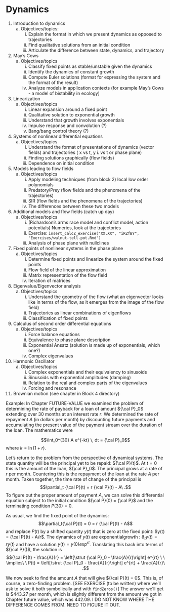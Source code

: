 # Dynamics {#dynamics-draft}

1. Introduction to dynamics
    a. Objectives/topics: 
        i. Explain the format in which we present dynamics as opposed to trajectories
        i. Find qualitative solutions from an initial condition
        i. Articulate the difference between state, dynamics, and trajectory
2. May’s Cows
    a. Objectives/topics
        i. Classify fixed points as stable/unstable given the dynamics
        i. Identify the dynamics of constant growth
        i. Compute Euler solutions (format for expressing the system and the format of the result)
        i. Analyze models in application contexts (for example May’s Cows - a model of bistability in ecology)
3. Linearization
    a. Objectives/topics
        i. Linear expansion around a fixed point 
        i. Qualitative solution to exponential growth
        i. Understand that growth involves exponentials
        i. Impulse response and convolution (?)
        i. Bang/bang control theory (?)
4. Systems of nonlinear differential equations
    a. Objectives/topics
        i. Understand the format of presentations of dynamics (vector fields) and trajectories ( x vs t, y         i. vs t or phase plane)
        i. Finding solutions graphically (flow fields)
        i. Dependence on initial condition
5. Models leading to flow fields
    a. Objectives/topics
        i. Apply modeling techniques (from block 2) local low order polynomials
        i. Predatory/Prey (flow fields and the phenomena of the trajectories)
        i. SIR (flow fields and the phenomena of the trajectories)
        i. The differences between these two models
6. Additional models and flow fields (catch up day)
    a. Objectives/topics
        i. (Richardson’s arms race model and conflict model, action potentials) Numerics, look at the trajectories 
        i. Exercise: `insert_calcZ_exercise("XX.XX", "iRZfBY", "Exercises/walnut-tell-pot.Rmd")`
        i. Analysis of phase plane with nullclines
7. Fixed points of nonlinear systems in the phase plane 
    a. Objectives/topics
        i. Determine fixed points and linearize the system around the fixed points
        i. Flow field of the linear approximation
        i. Matrix representation of the flow field
        i. Iteration of matrices
        
        

8. Eigenvalue/Eigenvector analysis
    a. Objectives/topics
        i. Understand the geometry of the flow (what an eigenvector looks like in terms of the flow, as it emerges from the image of the flow field)
        i. Trajectories as linear combinations of eigenflows
        i. Classification of fixed points
9. Calculus of second order differential equations
    a. Objectives/topics
        i. Force balance equations
        i. Equivalence to phase plane description
        i. Exponential Ansatz (solution is made up of exponentials, which one?)
        i. Complex eigenvalues
10. Harmonic Oscillator 
    a. Objectives/topics
        i. Complex exponentials and their equivalency to sinusoids 
        i. Sinusoids with exponential amplitudes (damping)
        i. Relation to the real and complex parts of the eigenvalues
        i. Forcing and resonance
11. Brownian motion (see chapter in Block 4 directory)



Example: In Chapter FUTURE-VALUE we examined the problem of determining the rate of payback for a loan of amount ${\cal P}_0$ extending over 30 months at an interest rate $r$. We determined the rate of repayment $A$ (in dollars per month) by discounting future payments and accumulating the present value of the payment stream over the duration of the loan. The mathematics were

$$\int_0^{30} A e^{-kt} \, dt = {\cal P}_0$$ where $k = \ln(1+r)$.

Let's return to the problem from the perspective of dynamical systems. The state quantity will be the principal yet to be repaid: ${\cal P}(t)$. At $t=0$ this is the amount of the loan, ${\cal P}_0$. The principal grows at a rate of $r$ per month. Countering this is the repayment of the loan at the rate $A$ per month. Taken together, the time rate of change of the principal is
$$\partial_t {\cal P}(t) = r {\cal P}(t) - A\ .$$
To figure out the proper amount of payment $A$, we can solve this differential equation subject to the initial condition ${\cal P}(0) = {\cal P}$ and the terminating condition $P(30) = 0$. 

As usual, we find the fixed point of the dynamics:$$\partial_t{\cal P}(t) = 0 = r {\cal P}(t) - A$$ and replace $P(t)$ by a shifted quantity $y(t)$ that is zero at the fixed point: $y(t) = {\cal P}(t) - A/r$. The dynamics of $y(t)$ are exponentialgrowth : $\partial_t y(t) = r y(t)$ and have a solution $y(t) = y(0) exp^{r t}$. Translating this back into terms of ${\cal P}()$, the solution is $${\cal P}(t) - \frac{A}{r} = \left[\strut {\cal P}_0 - \frac{A}{r}\right] e^{rt} \ \ \implies\ \  P(t) = \left[\strut {\cal P}_0 - \frac{A}{r}\right] e^{rt} + \frac{A}{r}\ .$$ 

We now seek to find the amount $A$ that will give ${\cal P}(t) = 0$. This is, of course, a zero-finding problem. [SEE EXERCISE (to be written) where we'll ask to solve it both symbolically and with `findZeros()`] The answer we'll get is $443.27 per month, which is slightly different from the amount we got in Chapter future value, which was 442.09. I DO NOT KNOW WHERE THE DIFFERENCE COMES FROM. NEED TO FIGURE IT OUT.


